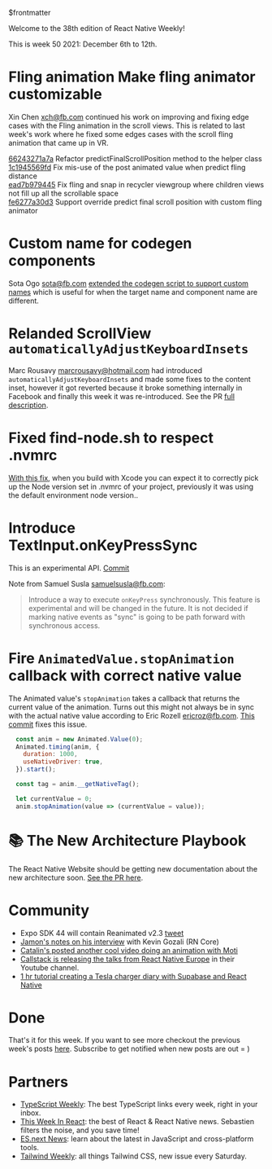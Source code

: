 $frontmatter

Welcome to the 38th edition of React Native Weekly! 

This is week 50 2021: December 6th to 12th. 


# Fling animation Make fling animator customizable

Xin Chen <xch@fb.com> continued his work on improving and fixing edge cases with the Fling animation in the scroll views. This is related to last week's work where he fixed some edges cases with the scroll fling animation that came up in VR.


[66243271a7a](https://github.com/facebook/react-native/commit/66243271a7a) Refactor predictFinalScrollPosition method to the helper class  
[1c1945569fd](https://github.com/facebook/react-native/commit/1c1945569fd) Fix mis-use of the post animated value when predict fling distance  
[ead7b979445](https://github.com/facebook/react-native/commit/ead7b979445) Fix fling and snap in recycler viewgroup where children views not fill up all the scrollable space  
[fe6277a30d3](https://github.com/facebook/react-native/commit/fe6277a30d3) Support override predict final scroll position with custom fling animator  

# Custom name for codegen components

Sota Ogo <sota@fb.com> [extended the codegen script to support custom names](https://github.com/facebook/react-native/commit/ba70ca4c584) which is useful for when the target name and component name are different.


# Relanded ScrollView `automaticallyAdjustKeyboardInsets`

Marc Rousavy <marcrousavy@hotmail.com> had introduced `automaticallyAdjustKeyboardInsets` and made some fixes to the content inset, however it got reverted because it broke something internally in Facebook and finally this week it was re-introduced. See the PR [full description](https://github.com/facebook/react-native/pull/31402).



# Fixed find-node.sh to respect .nvmrc

[With this fix](https://github.com/facebook/react-native/commit/35bcf934b18), when you build with Xcode you can expect it to correctly pick up the Node version set in .nvmrc of your project, previously it was using the default environment node version..




# Introduce TextInput.onKeyPressSync

This is an experimental API. [Commit](https://github.com/facebook/react-native/commit/f5f6fd70f2e)

Note from Samuel Susla <samuelsusla@fb.com>:

> Introduce a way to execute `onKeyPress` synchronously. This feature is experimental and will be changed in the future. It is not decided if marking native events as "sync" is going to be path forward with synchronous access.


# Fire `AnimatedValue.stopAnimation` callback with correct native value

The Animated value's `stopAnimation` takes a callback that returns the current value of the animation. Turns out this might not always be in sync with the actual native value according to Eric Rozell <ericroz@fb.com>. [This commit](https://github.com/facebook/react-native/commit/8ba771c3ddc) fixes this issue.

```javascript
  const anim = new Animated.Value(0);
  Animated.timing(anim, {
    duration: 1000,
    useNativeDriver: true,
  }).start();

  const tag = anim.__getNativeTag();

  let currentValue = 0;
  anim.stopAnimation(value => (currentValue = value));
```

# 📚 The New Architecture Playbook 

The React Native Website should be getting new documentation about the new architecture soon. [See the PR here](https://github.com/facebook/react-native-website/pull/2879).


# Community

- Expo SDK 44 will contain Reanimated v2.3 [tweet](https://twitter.com/tsapeta/status/1469057434018889739?s=20)
- [Jamon's notes on his interview](https://twitter.com/jamonholmgren/status/1469351621591064582?s=20) with Kevin Gozali (RN Core)
- [Catalin's posted another cool video doing an animation with Moti](https://twitter.com/mironcatalin/status/1468126706238173186?s=20)
- [Callstack is releasing the talks from React Native Europe](https://twitter.com/react_native_eu/status/1469249278275112961) in their Youtube channel.
- [1 hr tutorial creating a Tesla charger diary with Supabase and React Native](https://twitter.com/supabase/status/1468071382340849667?s=20)

# Done

That's it for this week. If you want to see more checkout the previous week's posts [here](/tags/react-native). Subscribe to get notified when new posts are out = )

# Partners

- [TypeScript Weekly](https://www.typescript-weekly.com/): The best TypeScript links every week, right in your inbox.
- [This Week In React](https://www.getrevue.co/profile/thisweekinreact): the best of React & React Native news. Sebastien filters the noise, and you save time!
- [ES.next News](http://esnextnews.com): learn about the latest in JavaScript and cross-platform tools.
- [Tailwind Weekly](https://tailwindweekly.com): all things Tailwind CSS, new issue every Saturday.

